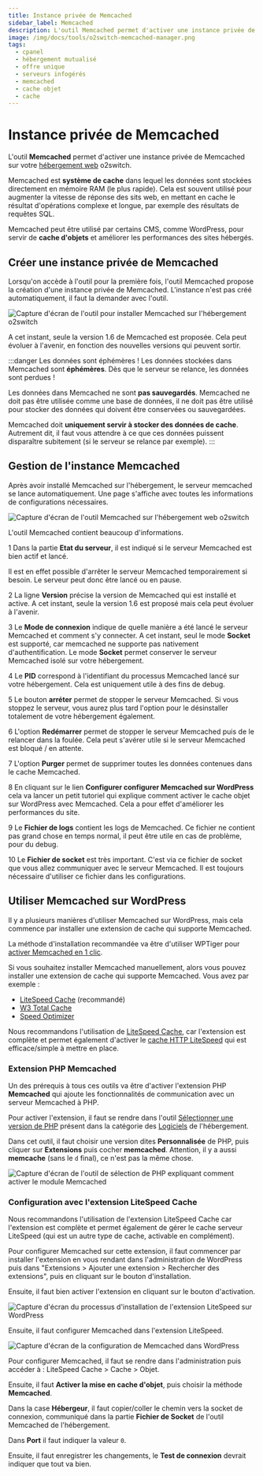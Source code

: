 ```yaml
---
title: Instance privée de Memcached
sidebar_label: Memcached
description: L'outil Memcached permet d'activer une instance privée de Memcached sur l'hébergement o2switch
image: /img/docs/tools/o2switch-memcached-manager.png
tags:
  - cpanel
  - hébergement mutualisé
  - offre unique
  - serveurs infogérés
  - memcached
  - cache objet
  - cache
---
```


# Instance privée de Memcached

L'outil **Memcached** permet d'activer une instance privée de Memcached sur votre
[hébergement web](https://www.o2switch.fr/hebergement-illimite/) o2switch.

Memcached est **système de cache** dans lequel les données sont stockées directement en mémoire RAM (le plus rapide).
Cela est souvent utilisé pour augmenter la vitesse de réponse des sits web, en mettant en cache le résultat d'opérations
complexe et longue, par exemple des résultats de requêtes SQL.

Memcached peut être utilisé par certains CMS, comme WordPress, pour servir de **cache d'objets** et améliorer les
performances des sites hébergés.

<PreviewToolCard tool='o2switch-memcached-manager' />

## Créer une instance privée de Memcached

Lorsqu'on accède à l'outil pour la première fois, l'outil Memcached propose la création d'une instance privée de
Memcached. L'instance n'est pas créé automatiquement, il faut la demander avec l'outil.

<Image
    src="/img/docs/cpanel/o2switch/memcached-installation.png"
    alt="Capture d'écran de l'outil pour installer Memcached sur l'hébergement o2switch"
    caption="Installation d'une instance privée de Memcached sur un hébergement o2switch"
    title="Activation de Memcached"/>

A cet instant, seule la version 1.6 de Memcached est proposée. Cela peut évoluer à l'avenir, en fonction des nouvelles
versions qui peuvent sortir.

:::danger Les données sont éphémères !
Les données stockées dans Memcached sont **éphémères**. Dès que le serveur se relance, les données sont perdues !

Les données dans Memcached ne sont **pas sauvegardés**. Memcached ne doit pas être utilisée comme une base de données, il
ne doit pas être utilisé pour stocker des données qui doivent être conservées ou sauvegardées.

Memcached doit **uniquement servir à stocker des données de cache**. Autrement dit, il faut vous attendre à ce que ces
données puissent disparaître subitement (si le serveur se relance par exemple).
:::

## Gestion de l'instance Memcached

Après avoir installé Memcached sur l'hébergement, le serveur memcached se lance automatiquement. Une page s'affiche avec
toutes les informations de configurations nécessaires.

<Image
    src="/img/docs/cpanel/o2switch/memcached-gestion-o2switch.png"
    alt="Capture d'écran de l'outil Memcached sur l'hébergement web o2switch"
    caption="Page de gestion de l'instance privée de Memcached avec toutes les configurations"
    title="Page de gestion de Memcached chez o2switch"/>

L'outil Memcached contient beaucoup d'informations.

<span className="badge badge--danger">1</span> Dans la partie **Etat du serveur**, il est indiqué si le serveur
Memcached est bien actif et lancé.

Il est en effet possible d'arrêter le serveur Memcached temporairement si besoin. Le serveur peut donc être lancé ou
en pause.

<span className="badge badge--danger">2</span> La ligne **Version** précise la version de Memcached qui est installé
et active. A cet instant, seule la version 1.6 est proposé mais cela peut évoluer à l'avenir.

<span className="badge badge--danger">3</span> Le **Mode de connexion** indique de quelle manière a été lancé le serveur
Memcached et comment s'y connecter. A cet instant, seul le mode **Socket** est supporté, car memcached ne supporte pas
nativement d'authentification. Le mode **Socket** permet conserver le serveur Memcached isolé sur votre hébergement.

<span className="badge badge--danger">4</span> Le **PID** correspond à l'identifiant du processus Memcached lancé sur
votre hébergement. Cela est uniquement utile à des fins de debug.

<span className="badge badge--danger">5</span> Le bouton **arréter** permet de stopper le serveur Memcached. Si vous
stoppez le serveur, vous aurez plus tard l'option pour le désinstaller totalement de votre hébergement également.

<span className="badge badge--danger">6</span> L'option **Redémarrer** permet de stopper le serveur Memcached puis de le
relancer dans la foulée. Cela peut s'avérer utile si le serveur Memcached est bloqué / en attente.

<span className="badge badge--danger">7</span> L'option **Purger** permet de supprimer toutes les données contenues dans
le cache Memcached.

<span className="badge badge--danger">8</span> En cliquant sur le lien **Configurer configurer Memcached sur WordPress**
cela va lancer un petit tutoriel qui explique comment activer le cache objet sur WordPress avec Memcached. Cela a pour
effet d'améliorer les performances du site.

<span className="badge badge--danger">9</span> Le **Fichier de logs** contient les logs de Memcached. Ce fichier ne
contient pas grand chose en temps normal, il peut être utile en cas de problème, pour du debug.

<span className="badge badge--danger">10</span> Le **Fichier de socket** est très important. C'est via ce fichier de
socket que vous allez communiquer avec le serveur Memcached. Il est toujours nécessaire d'utiliser ce fichier dans les
configurations.

## Utiliser Memcached sur WordPress

Il y a plusieurs manières d'utiliser Memcached sur WordPress, mais cela commence par installer une extension de cache
qui supporte Memcached.

La méthode d'installation recommandée va être d'utiliser WPTiger pour
[activer Memcached en 1 clic](/cpanel/o2switch/wptiger/#cache-objet).

Si vous souhaitez installer Memcached manuellement, alors vous pouvez installer une extension de cache qui supporte
Memcached. Vous avez par exemple :
  * [LiteSpeed Cache](https://fr.wordpress.org/plugins/litespeed-cache/) (recommandé)
  * [W3 Total Cache](https://wordpress.org/plugins/w3-total-cache/)
  * [Speed Optimizer](https://fr.wordpress.org/plugins/sg-cachepress/)

Nous recommandons l'utilisation de [LiteSpeed Cache](https://fr.wordpress.org/plugins/litespeed-cache/), car l'extension
est complète et permet également d'activer le [cache HTTP LiteSpeed](/cpanel/o2switch/litespeed-cache-webadc) qui est
efficace/simple à mettre en place.

### Extension PHP Memcached

Un des prérequis à tous ces outils va être d'activer l'extension PHP **Memcached** qui ajoute les fonctionnalités de
communication avec un serveur Memcached à PHP.

Pour activer l'extension, il faut se rendre dans l'outil [Sélectionner une version de PHP](/cpanel/logiciels/hebergement-php-multi-version) présent dans la catégorie
des [Logiciels](http://localhost:3000/cpanel/logiciels/) de l'hébergement.

Dans cet outil, il faut choisir une version dites **Personnalisée** de PHP, puis cliquer sur **Extensions** puis cocher
**memcached**. Attention, il y a aussi **memcache** (sans le `d` final), ce n'est pas la même chose.

<Image
    src="/img/docs/cpanel/o2switch/memcached-php.png"
    alt="Capture d'écran de l'outil de sélection de PHP expliquant comment activer le module Memcached"
    caption="Activation du module PHP Memcached dans l'outil de sélection d'une version de PHP"
    title="Activation du module PHP Memcached"/>

### Configuration avec l'extension LiteSpeed Cache

Nous recommandons l'utilisation de l'extension LiteSpeed Cache car l'extension est complète et permet également de gérer
le cache serveur LiteSpeed (qui est un autre type de cache, activable en complément).

Pour configurer Memcached sur cette extension, il faut commencer par installer l'extension en vous rendant dans
l'administration de WordPress puis dans "Extensions > Ajouter une extension > Rechercher des extensions", puis en
cliquant sur le bouton d'installation.

Ensuite, il faut bien activer l'extension en cliquant sur le bouton d'activation.

<Image
    src="/img/docs/cpanel/o2switch/litespeed-installation-wordpress.png"
    alt="Capture d'écran du processus d'installation de l'extension LiteSpeed sur WordPress"
    caption="Installation de l'extension LiteSpeed dans WordPress"
    title="Installation de LiteSpeed"/>

Ensuite, il faut configurer Memcached dans l'extension LiteSpeed.

<Image
    src="/img/docs/cpanel/o2switch/memcached-wordpress-o2switch.png"
    alt="Capture d'écran de la configuration de Memcached dans WordPress"
    caption="Configuration de Memcached sur un site WordPress hébergé chez o2switch"
    title="Configuration de Memcache sur un site WordPress sur un hébergement o2switch"/>

Pour configurer Memcached, il faut se rendre dans l'administration puis accéder à : LiteSpeed Cache > Cache > Objet.

Ensuite, il faut **Activer la mise en cache d'objet**, puis choisir la méthode **Memcached**.

Dans la case **Hébergeur**, il faut copier/coller le chemin vers la socket de connexion, communiqué dans la partie
**Fichier de Socket** de l'outil Memcached de l'hébergement.

Dans **Port** il faut indiquer la valeur `0`.

Ensuite, il faut enregistrer les changements, le **Test de connexion** devrait indiquer que tout va bien.